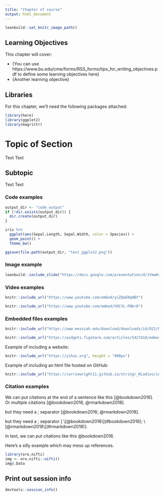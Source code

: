 ```yaml
---
title: "Chapter of course"
output: html_document
---
```



```r
leanbuild::set_knitr_image_path()
```

## Learning Objectives

This chapter will cover:  

- {You can use https://www.bu.edu/cme/forms/RSS_forms/tips_for_writing_objectives.pdf to define some learning objectives here}
- {Another learning objective}

## Libraries

For this chapter, we'll need the following packages attached:

```r
library(here)
library(ggplot2)
library(magrittr)
```

# Topic of Section

Text Text

## Subtopic

Text Text

### Code examples

```r
output_dir <- "code_output"
if (!dir.exists(output_dir)) {
  dir.create(output_dir)
}
```

```r
iris %>%
  ggplot(aes(Sepal.Length, Sepal.Width, color = Species)) +
  geom_point() +
  theme_bw()
```

```r
ggsave(file.path(output_dir, "test_ggplot2.png"))
```

### Image example

```r
leanbuild::include_slide("https://docs.google.com/presentation/d/1YmwKdIy9BeQ3EShgZhvtb3MgR8P6iDX4DfFD65W_gdQ/edit#slide=id.gcc4fbee202_0_141")
```


### Video examples


```r
knitr::include_url("https://www.youtube.com/embed/yiZQaE0q9BY")
```

```r
knitr::include_url("https://www.youtube.com/embed/VOCYL-FNbr0")
```

### Embedded files examples


```r
knitr::include_url("https://www.messiah.edu/download/downloads/id/921/Microaggressions_in_the_Classroom.pdf", height = "800px")
```

```r
knitr::include_url("https://widgets.figshare.com/articles/5427418/embed?show_title=1", height = "800px")
```

Example of including a website:
```r
knitr::include_url("https://yihui.org", height = "800px")
```

Example of including an html file hosted on GitHub:

```r
knitr::include_url("https://carriewright11.github.io/stringr_RLadies/index.html", height = "800px")
```


### Citation examples

We can put citations at the end of a sentence like this [@bookdown2016].
Or multiple citations [@bookdown2016, @rmarkdown2018].

but they need a ; separator [@bookdown2016; @rmarkdown2018].

but they need a ; separator [ \[@bookdown2016\](#bookdown2016); \[@rmarkdown2018\](#rmarkdown2018)].

In text, we can put citations like this @bookdown2016.


Here's a silly example which may mess up references.

```r
library(oro.nifti)
img <- oro.nifti::nifti()
img@.Data
```

## Print out session info

```r
devtools::session_info()
```
